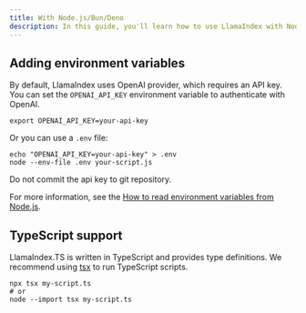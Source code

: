 ```yaml
---
title: With Node.js/Bun/Deno
description: In this guide, you'll learn how to use LlamaIndex with Node.js, Bun, and Deno.
---
```


## Adding environment variables

By default, LlamaIndex uses OpenAI provider, which requires an API key. You can set the `OPENAI_API_KEY` environment variable to authenticate with OpenAI.

```shell
export OPENAI_API_KEY=your-api-key
```

Or you can use a `.env` file:

```shell
echo "OPENAI_API_KEY=your-api-key" > .env
node --env-file .env your-script.js
```

<Callout type="warn">Do not commit the api key to git repository.</Callout>

For more information, see the [How to read environment variables from Node.js](https://nodejs.org/en/learn/command-line/how-to-read-environment-variables-from-nodejs).

## TypeScript support

LlamaIndex.TS is written in TypeScript and provides type definitions.
We recommend using [tsx](https://www.npmjs.com/package/tsx) to run TypeScript scripts.

```shell
npx tsx my-script.ts
# or
node --import tsx my-script.ts
```
